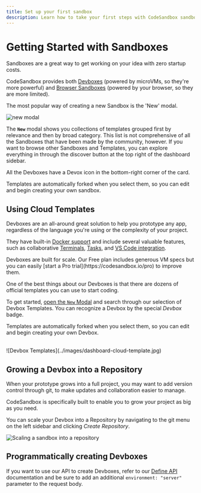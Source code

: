 ```yaml
---
title: Set up your first sandbox
description: Learn how to take your first steps with CodeSandbox sandboxes.
---
```



# Getting Started with Sandboxes

Sandboxes are a great way to get working on your idea with zero startup costs.

CodeSandbox provides both [Devboxes](/learn/sandboxes/overview) (powered by microVMs, so they're more powerful) and [Browser Sandboxes](/learn/sandboxes/overview) (powered by your browser, so they are more limited).

The most popular way of creating a new Sandbox is the 'New' modal.

![new modal](../images/dashboard-new.jpg)

The **`New`** modal shows you collections of templates grouped first by relevance and then by broad category. This list is not comprehensive of all the Sandboxes that have been made by the community, however. If you want to browse other Sandboxes and Templates, you can explore everything in through the discover button at the top right of the dashboard sidebar.

All the Devboxes have a Devox icon in the bottom-right corner of the card.

Templates are automatically forked when you select them, so you can edit
and begin creating your own sandbox.


## Using Cloud Templates

Devboxes are an all-around great solution to help you prototype any app, regardless of the language you're using or the complexity of your project.

They have built-in [Docker support](/learn/environment/docker) and include several valuable features, such as collaborative [Terminals](/learn/repositories/terminal), [Tasks](/learn/repositories/task), and [VS Code integration](/learn/getting-started/setting-up-vscode).

<Callout>
Devboxes are built for scale. Our Free plan includes generous VM specs but you can easily [start a Pro trial](https://codesandbox.io/pro) to improve them.
</Callout>

One of the best things about our Devboxes is that there are dozens of official templates you can use to start coding.

To get started, [open the `New` Modal](https://codesandbox.io/s/) and search through our selection of Devbox Templates. You can recognize a Devbox by the special _Devbox_ badge.

Templates are automatically forked when you select them, so you can edit
and begin creating your own Devbox.

<br/> 
![Devbox Templates](../images/dashboard-cloud-template.jpg)

## Growing a Devbox into a Repository

When your prototype grows into a full project, you may want to add version control through git, to make updates and collaboration easier to manage.

CodeSandbox is specifically built to enable you to grow your project as big as you need.

You can scale your Devbox into a Repository by navigating to the git menu on the left sidebar and clicking _Create Repository_.

![Scaling a sandbox into a repository](../images/convert-sandbox-to-repo.jpg)

## Programmatically creating Devboxes

If you want to use our API to create Devboxes, refer to our [Define API](/learn/sandboxes/cli-api#define-api) documentation and be sure to add an additional `environment: "server"` parameter to the request body.